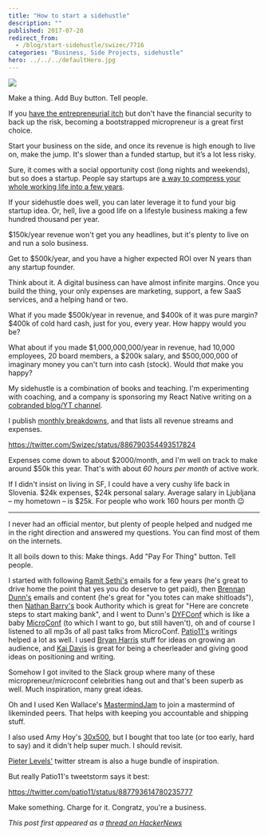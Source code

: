 ```yaml
---
title: "How to start a sidehustle"
description: ""
published: 2017-07-20
redirect_from:
  - /blog/start-sidehustle/swizec/7716
categories: "Business, Side Projects, sidehustle"
hero: ../../../defaultHero.jpg
---
```


![](https://swizec.com/wp-content/uploads/2017/07/IMG_7860-1024x575.jpg)

Make a thing. Add Buy button. Tell people.

If you [have the entrepreneurial itch](https://blog.ycombinator.com/why-should-i-start-a-startup/) but don't have the financial security to back up the risk, becoming a bootstrapped micropreneur is a great first choice.

Start your business on the side, and once its revenue is high enough to live on, make the jump. It's slower than a funded startup, but it’s a lot less risky.

Sure, it comes with a social opportunity cost (long nights and weekends), but so does a startup. People say startups are [a way to compress your whole working life into a few years](http://www.paulgraham.com/wealth.html).

If your sidehustle does well, you can later leverage it to fund your big startup idea. Or, hell, live a good life on a lifestyle business making a few hundred thousand per year.

$150k/year revenue won't get you any headlines, but it's plenty to live on and run a solo business.

Get to $500k/year, and you have a higher expected ROI over N years than any startup founder.

Think about it. A digital business can have almost infinite margins. Once you build the thing, your only expenses are marketing, support, a few SaaS services, and a helping hand or two.

What if you made $500k/year in revenue, and $400k of it was pure margin? $400k of cold hard cash, just for you, every year. How happy would you be?

What about if you made $1,000,000,000/year in revenue, had 10,000 employees, 20 board members, a $200k salary, and $500,000,000 of imaginary money you can't turn into cash (stock). Would _that_ make you happy?

My sidehustle is a combination of books and teaching. I'm experimenting with coaching, and a company is sponsoring my React Native writing on a [cobranded blog/YT channel](https://school.shoutem.com/).

I publish [monthly breakdowns](https://swizec.com/blog/dollar4093-june-sidehustle-report/), and that lists all revenue streams and expenses.

https://twitter.com/Swizec/status/886790354493517824

Expenses come down to about $2000/month, and I'm well on track to make around $50k this year. That's with about _60 hours per month_ of active work.

If I didn't insist on living in SF, I could have a very cushy life back in Slovenia. $24k expenses, $24k personal salary. Average salary in Ljubljana – my hometown – is $25k. For people who work 160 hours per month 😉

---

I never had an official mentor, but plenty of people helped and nudged me in the right direction and answered my questions. You can find most of them on the internets.

It all boils down to this: Make things. Add "Pay For Thing" button. Tell people.

I started with following [Ramit Sethi's](https://www.iwillteachyoutoberich.com/) emails for a few years (he's great to drive home the point that yes you do deserve to get paid), then [Brennan Dunn's](https://doubleyourfreelancing.com/) emails and content (he's great for "you totes can make shitloads"), then [Nathan Barry's](http://nathanbarry.com/) book Authority which is great for "Here are concrete steps to start making bank", and I went to Dunn's [DYFConf](http://doubleyourfreelancing.com/conf/) which is like a baby [MicroConf](http://www.microconf.com/) (to which I want to go, but still haven't), oh and of course I listened to all mp3s of all past talks from MicroConf. [Patio11's](https://twitter.com/patio11) writings helped a lot as well. I used [Bryan Harris](http://videofruit.com/blog/) stuff for ideas on growing an audience, and [Kai Davis](https://kaidavis.com/) is great for being a cheerleader and giving good ideas on positioning and writing.

Somehow I got invited to the Slack group where many of these micropreneur/microconf celebrities hang out and that's been superb as well. Much inspiration, many great ideas.

Oh and I used Ken Wallace's [MastermindJam](https://mastermindjam.com/) to join a mastermind of likeminded peers. That helps with keeping you accountable and shipping stuff.

I also used Amy Hoy's [30x500](https://30x500.com/academy/), but I bought that too late (or too early, hard to say) and it didn't help super much. I should revisit.

[Pieter Levels'](https://twitter.com/levelsio) twitter stream is also a huge bundle of inspiration.

But really Patio11's tweetstorm says it best:

https://twitter.com/patio11/status/887793614780235777

Make something. Charge for it. Congratz, you're a business.

_This post first appeared as a [thread on HackerNews](https://news.ycombinator.com/item?id=14807198)_
